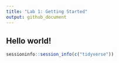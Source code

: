---
title: "Lab 1: Getting Started"
output: github_document
---
## Hello world!
```{r}
sessioninfo::session_info(c("tidyverse"))
```
